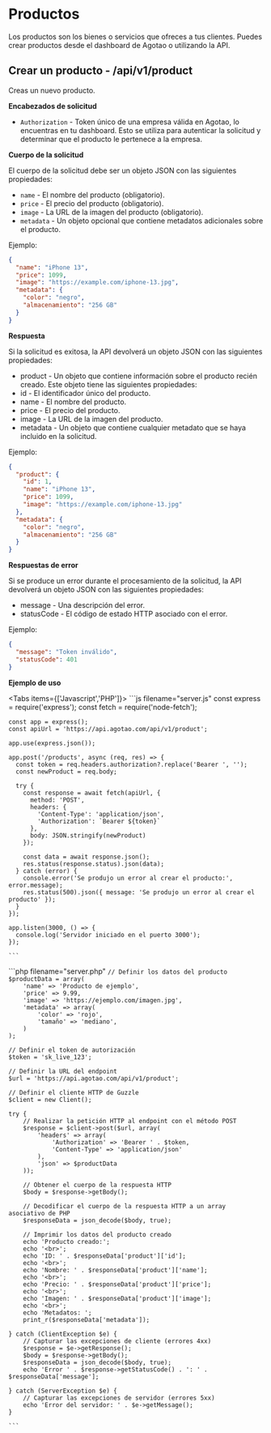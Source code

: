 
# Productos

Los productos son los bienes o servicios que ofreces a tus clientes. Puedes crear productos desde el dashboard de Agotao o utilizando la API.

## Crear un producto - /api/v1/product

Creas un nuevo producto.

**Encabezados de solicitud**

- `Authorization` - Token único de una empresa válida en Agotao, lo encuentras en tu dashboard. Esto se utiliza para autenticar la solicitud y determinar que el producto le pertenece a la empresa.

**Cuerpo de la solicitud**

El cuerpo de la solicitud debe ser un objeto JSON con las siguientes propiedades:

- `name` - El nombre del producto (obligatorio).
- `price` - El precio del producto (obligatorio).
- `image` - La URL de la imagen del producto (obligatorio).
- `metadata` - Un objeto opcional que contiene metadatos adicionales sobre el producto.

Ejemplo:

```json
{
  "name": "iPhone 13",
  "price": 1099,
  "image": "https://example.com/iphone-13.jpg",
  "metadata": {
    "color": "negro",
    "almacenamiento": "256 GB"
  }
}
```

**Respuesta**

Si la solicitud es exitosa, la API devolverá un objeto JSON con las siguientes propiedades:

- product - Un objeto que contiene información sobre el producto recién creado. Este objeto tiene las siguientes propiedades:
- id - El identificador único del producto.
- name - El nombre del producto.
- price - El precio del producto.
- image - La URL de la imagen del producto.
- metadata - Un objeto que contiene cualquier metadato que se haya incluido en la solicitud.

Ejemplo:

```json
{
  "product": {
    "id": 1,
    "name": "iPhone 13",
    "price": 1099,
    "image": "https://example.com/iphone-13.jpg"
  },
  "metadata": {
    "color": "negro",
    "almacenamiento": "256 GB"
  }
}
```

**Respuestas de error**

Si se produce un error durante el procesamiento de la solicitud, la API devolverá un objeto JSON con las siguientes propiedades:

- message - Una descripción del error.
- statusCode - El código de estado HTTP asociado con el error.

Ejemplo:

```json
{
  "message": "Token inválido",
  "statusCode": 401
}
```

**Ejemplo de uso**

<Tabs items={['Javascript','PHP']}>
  <Tab>
    ```js filename="server.js"
    const express = require('express');
    const fetch = require('node-fetch');

    const app = express();
    const apiUrl = 'https://api.agotao.com/api/v1/product';

    app.use(express.json());

    app.post('/products', async (req, res) => {
      const token = req.headers.authorization?.replace('Bearer ', '');
      const newProduct = req.body;

      try {
        const response = await fetch(apiUrl, {
          method: 'POST',
          headers: {
            'Content-Type': 'application/json',
            'Authorization': `Bearer ${token}`
          },
          body: JSON.stringify(newProduct)
        });

        const data = await response.json();
        res.status(response.status).json(data);
      } catch (error) {
        console.error('Se produjo un error al crear el producto:', error.message);
        res.status(500).json({ message: 'Se produjo un error al crear el producto' });
      }
    });

    app.listen(3000, () => {
      console.log('Servidor iniciado en el puerto 3000');
    });

    ```

  </Tab>
  <Tab>
    ```php filename="server.php"
    <?php
    require_once 'vendor/autoload.php'; // Incluir las dependencias necesarias
    use GuzzleHttp\Client;
    use GuzzleHttp\Exception\ClientException;
    use GuzzleHttp\Exception\ServerException;

    // Definir los datos del producto
    $productData = array(
        'name' => 'Producto de ejemplo',
        'price' => 9.99,
        'image' => 'https://ejemplo.com/imagen.jpg',
        'metadata' => array(
            'color' => 'rojo',
            'tamaño' => 'mediano',
        )
    );

    // Definir el token de autorización
    $token = 'sk_live_123';

    // Definir la URL del endpoint
    $url = 'https://api.agotao.com/api/v1/product';

    // Definir el cliente HTTP de Guzzle
    $client = new Client();

    try {
        // Realizar la petición HTTP al endpoint con el método POST
        $response = $client->post($url, array(
            'headers' => array(
                'Authorization' => 'Bearer ' . $token,
                'Content-Type' => 'application/json'
            ),
            'json' => $productData
        ));

        // Obtener el cuerpo de la respuesta HTTP
        $body = $response->getBody();

        // Decodificar el cuerpo de la respuesta HTTP a un array asociativo de PHP
        $responseData = json_decode($body, true);

        // Imprimir los datos del producto creado
        echo 'Producto creado:';
        echo '<br>';
        echo 'ID: ' . $responseData['product']['id'];
        echo '<br>';
        echo 'Nombre: ' . $responseData['product']['name'];
        echo '<br>';
        echo 'Precio: ' . $responseData['product']['price'];
        echo '<br>';
        echo 'Imagen: ' . $responseData['product']['image'];
        echo '<br>';
        echo 'Metadatos: ';
        print_r($responseData['metadata']);

    } catch (ClientException $e) {
        // Capturar las excepciones de cliente (errores 4xx)
        $response = $e->getResponse();
        $body = $response->getBody();
        $responseData = json_decode($body, true);
        echo 'Error ' . $response->getStatusCode() . ': ' . $responseData['message'];

    } catch (ServerException $e) {
        // Capturar las excepciones de servidor (errores 5xx)
        echo 'Error del servidor: ' . $e->getMessage();
    }

    ```

  </Tab>
</Tabs>
